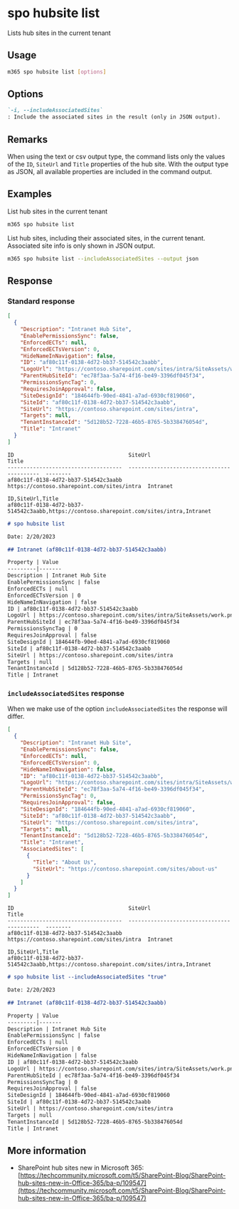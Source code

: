 
# spo hubsite list

Lists hub sites in the current tenant

## Usage

```sh
m365 spo hubsite list [options]
```

## Options

```md defintion-list
`-i, --includeAssociatedSites`
: Include the associated sites in the result (only in JSON output).
```

<Global />

## Remarks

When using the text or csv output type, the command lists only the values of the `ID`, `SiteUrl` and `Title` properties of the hub site. With the output type as JSON, all available properties are included in the command output.

## Examples

List hub sites in the current tenant

```sh
m365 spo hubsite list
```

List hub sites, including their associated sites, in the current tenant. Associated site info is only shown in JSON output.

```sh
m365 spo hubsite list --includeAssociatedSites --output json
```

## Response

### Standard response

<Tabs>
  <TabItem value="json" label="JSON">

  ```json
  [
    {
      "Description": "Intranet Hub Site",
      "EnablePermissionsSync": false,
      "EnforcedECTs": null,
      "EnforcedECTsVersion": 0,
      "HideNameInNavigation": false,
      "ID": "af80c11f-0138-4d72-bb37-514542c3aabb",
      "LogoUrl": "https://contoso.sharepoint.com/sites/intra/SiteAssets/work.png",
      "ParentHubSiteId": "ec78f3aa-5a74-4f16-be49-3396df045f34",
      "PermissionsSyncTag": 0,
      "RequiresJoinApproval": false,
      "SiteDesignId": "184644fb-90ed-4841-a7ad-6930cf819060",
      "SiteId": "af80c11f-0138-4d72-bb37-514542c3aabb",
      "SiteUrl": "https://contoso.sharepoint.com/sites/intra",
      "Targets": null,
      "TenantInstanceId": "5d128b52-7228-46b5-8765-5b338476054d",
      "Title": "Intranet"
    }
  ]
  ```

  </TabItem>
  <TabItem value="text" label="Text">

  ```text
  ID                                    SiteUrl                                     Title
  ------------------------------------  ------------------------------------------  --------
  af80c11f-0138-4d72-bb37-514542c3aabb  https://contoso.sharepoint.com/sites/intra  Intranet
  ```

  </TabItem>
  <TabItem value="csv" label="CSV">

  ```csv
  ID,SiteUrl,Title
  af80c11f-0138-4d72-bb37-514542c3aabb,https://contoso.sharepoint.com/sites/intra,Intranet
  ```

  </TabItem>
  <TabItem value="md" label="Markdown">

  ```md
  # spo hubsite list

  Date: 2/20/2023

  ## Intranet (af80c11f-0138-4d72-bb37-514542c3aabb)

  Property | Value
  ---------|-------
  Description | Intranet Hub Site
  EnablePermissionsSync | false
  EnforcedECTs | null
  EnforcedECTsVersion | 0
  HideNameInNavigation | false
  ID | af80c11f-0138-4d72-bb37-514542c3aabb
  LogoUrl | https://contoso.sharepoint.com/sites/intra/SiteAssets/work.png
  ParentHubSiteId | ec78f3aa-5a74-4f16-be49-3396df045f34
  PermissionsSyncTag | 0
  RequiresJoinApproval | false
  SiteDesignId | 184644fb-90ed-4841-a7ad-6930cf819060
  SiteId | af80c11f-0138-4d72-bb37-514542c3aabb
  SiteUrl | https://contoso.sharepoint.com/sites/intra
  Targets | null
  TenantInstanceId | 5d128b52-7228-46b5-8765-5b338476054d
  Title | Intranet
  ```

  </TabItem>
</Tabs>

### `includeAssociatedSites` response

When we make use of the option `includeAssociatedSites` the response will differ. 

<Tabs>
  <TabItem value="json" label="JSON">

  ```json
  [
    {
      "Description": "Intranet Hub Site",
      "EnablePermissionsSync": false,
      "EnforcedECTs": null,
      "EnforcedECTsVersion": 0,
      "HideNameInNavigation": false,
      "ID": "af80c11f-0138-4d72-bb37-514542c3aabb",
      "LogoUrl": "https://contoso.sharepoint.com/sites/intra/SiteAssets/work.png",
      "ParentHubSiteId": "ec78f3aa-5a74-4f16-be49-3396df045f34",
      "PermissionsSyncTag": 0,
      "RequiresJoinApproval": false,
      "SiteDesignId": "184644fb-90ed-4841-a7ad-6930cf819060",
      "SiteId": "af80c11f-0138-4d72-bb37-514542c3aabb",
      "SiteUrl": "https://contoso.sharepoint.com/sites/intra",
      "Targets": null,
      "TenantInstanceId": "5d128b52-7228-46b5-8765-5b338476054d",
      "Title": "Intranet",
      "AssociatedSites": [
        {
          "Title": "About Us",
          "SiteUrl": "https://contoso.sharepoint.com/sites/about-us"
        }
      ]
    }
  ]
  ```

  </TabItem>
  <TabItem value="text" label="Text">

  ```text
  ID                                    SiteUrl                                     Title
  ------------------------------------  ------------------------------------------  --------
  af80c11f-0138-4d72-bb37-514542c3aabb  https://contoso.sharepoint.com/sites/intra  Intranet
  ```

  </TabItem>
  <TabItem value="csv" label="CSV">

  ```csv
  ID,SiteUrl,Title
  af80c11f-0138-4d72-bb37-514542c3aabb,https://contoso.sharepoint.com/sites/intra,Intranet
  ```

  </TabItem>
  <TabItem value="md" label="Markdown">

  ```md
  # spo hubsite list --includeAssociatedSites "true"

  Date: 2/20/2023

  ## Intranet (af80c11f-0138-4d72-bb37-514542c3aabb)

  Property | Value
  ---------|-------
  Description | Intranet Hub Site
  EnablePermissionsSync | false
  EnforcedECTs | null
  EnforcedECTsVersion | 0
  HideNameInNavigation | false
  ID | af80c11f-0138-4d72-bb37-514542c3aabb
  LogoUrl | https://contoso.sharepoint.com/sites/intra/SiteAssets/work.png
  ParentHubSiteId | ec78f3aa-5a74-4f16-be49-3396df045f34
  PermissionsSyncTag | 0
  RequiresJoinApproval | false
  SiteDesignId | 184644fb-90ed-4841-a7ad-6930cf819060
  SiteId | af80c11f-0138-4d72-bb37-514542c3aabb
  SiteUrl | https://contoso.sharepoint.com/sites/intra
  Targets | null
  TenantInstanceId | 5d128b52-7228-46b5-8765-5b338476054d
  Title | Intranet
  ```

  </TabItem>
</Tabs>

## More information

- SharePoint hub sites new in Microsoft 365: [https://techcommunity.microsoft.com/t5/SharePoint-Blog/SharePoint-hub-sites-new-in-Office-365/ba-p/109547](https://techcommunity.microsoft.com/t5/SharePoint-Blog/SharePoint-hub-sites-new-in-Office-365/ba-p/109547)
